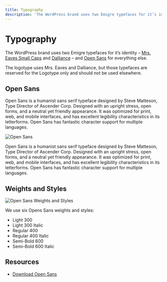 ```yaml
---
title: Typography
description: 'The WordPress brand uses two Emigre typefaces for it’s identity – Mrs. Eaves Small Caps and Dalliance – and Open Sans for everything else.'
---
```



# Typography

The WordPress brand uses two Emigre typefaces for it’s identity – [Mrs. Eaves Small Caps](https://www.myfonts.com/fonts/emigre/mrs-eaves-ot/small-caps-ot/) and [Dalliance](https://www.myfonts.com/fonts/emigre/dalliance-ot?tab=glyphs#glyphs/322943/77) – and [Open Sans](https://fonts.google.com/specimen/Open+Sans) for everything else.

The logotype uses Mrs. Eaves and Dalliance, but those typefaces are reserved for the Logotype only and should not be used elsewhere.

## Open Sans

Open Sans is a humanist sans serif typeface designed by Steve Matteson, Type Director of Ascender Corp. Designed with an upright stress, open forms, and a neutral yet friendly appearance. It was optimized for print, web, and mobile interfaces, and has excellent legibility characteristics in its letterforms. Open Sans has fantastic character support for multiple languages.

![Open Sans](https://i2.wp.com/make.wordpress.org/design/files/2015/03/typography-01-opensans.png?resize=1024%2C557&ssl=1)

Open Sans is a humanist sans serif typeface designed by Steve Matteson, Type Director of Ascender Corp. Designed with an upright stress, open forms, and a neutral yet friendly appearance. It was optimized for print, web, and mobile interfaces, and has excellent legibility characteristics in its letterforms. Open Sans has fantastic character support for multiple languages.

<TopLink />

## Weights and Styles

![Open Sans Weights and Styles](https://i2.wp.com/make.wordpress.org/design/files/2015/03/typography-02-weightsandstyles.png?resize=1024%2C557&ssl=1)

We use six Opens Sans weights and styles:

-   Light 300
-   Light 300 Italic
-   Regular 400
-   Regular 400 Italic
-   Semi-Bold 600
-   Semi-Bold 600 Italic

<TopLink />

## Resources

-   [Download Open Sans](https://fonts.google.com/specimen/Open+Sans)

